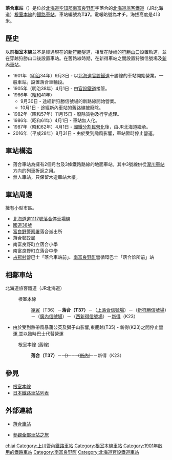 {{noteTA
|T=zh-tw:落合車站 (北海道);zh-hk:落合站 (北海道);
|1=zh-tw:落合車站;zh-hk:落合站;
|2=zh-tw:幾寅車站;zh-hk:幾寅站;
|3=zh-tw:新得車站;zh-hk:新得站;
|4=zh-tw:瀧川車站;zh-hk:瀧川站;
|5=zh-tw:新內車站;zh-hk:新內站;
}}
{{日本車站資訊
|公司色 =#2cb431
|文字色 = 
|站名 = 落合站
|圖片 = JRHokkaido Ochiai-eki.JPG
|pxl = 240px
|圖片說明 = 站房
|日文原名 = 落合
|平假名 = おちあい
|羅馬拼音 = Ochiai
|副站名 = 
|前一站 = T36 [[幾寅站|幾寅]]
|前一站距離 = 9.4
|後一站距離 = 28.1
|後一站 = [[新得站|新得]] K23
|電報略號 = オチ
|車站編號 = {{車站編號c|pink|T37}}
|停站路線數 = 
|所屬公司 = [[北海道旅客鐵道|北海道旅客鐵道]]（JR北海道）
|所屬路線 = {{color|#f6898d|■}}[[根室本線|根室本線]]
|距離 = 108.2
|起點站 = [[瀧川車站|瀧川]]
|所在地 = [[北海道|北海道]][[空知郡|空知郡]][[南富良野町|南富良野町]]字落合
|車站構造 = 地面車站
|月台配置 = 2面3線
|啟用年月日 = 1901年（[[明治|明治]]34年）9月3日
|廢站年月日 = 
|乘客人數 = 0
|上下車人次 = 
|統計年度 = 2012年
|轉車 = 
|備註 = 無人車站
|全寬備註 = 
}}
{{日本車站資訊
|公司色= #ccc
|文字色= #000
|站名= 落合站
|日文原名= 落合
|平假名= おちあい
|羅馬拼音= Ochiai
|後一站距離= 16.8
|後一站= {{link-ja|新內車站|新内駅|新內}}
|所屬公司= [[日本國有鐵道|日本國有鐵道]]（國鐵）
|所屬路線= [[根室本線|根室本線]]（舊線）
|廢站年月日= 1966年（[[昭和|昭和]]41年）10月1日
|備註= 改線時廢除。
}}
'''落合車站'''（{{jpn|j=落合駅|hg=おちあいえき|rm=Ochiai eki|f=y}}）是位於[[北海道|北海道]][[空知郡|空知郡]][[南富良野町|南富良野町]]字落合的[[北海道旅客鐵道|北海道旅客鐵道]]（JR北海道）[[根室本線|根室本線]]的[[鐵路車站|鐵路車站]]。車站編號為'''T37'''。電報略號為'''オチ'''。海拔高度是413米。

== 歷史 ==
以前'''根室本線'''並不是經過現在的[[新狩勝隧道|新狩勝隧道]]，相反在陡峭的[[狩勝山口|狩勝山口]]設置軌道，並在穿越狩勝山口後設置車站。在舊路線時期，在新得車站之間設置狩勝信號場及[[新內車站|新內車站]]。
* 1901年（[[明治|明治]]34年）9月3日 - 以[[北海道官設鐵道|北海道官設鐵道]]十勝線的車站開始營業。一般車站。設置落合車輛段。
* 1905年（明治38年）4月1日 - 由[[日本國有鐵道|官設鐵道]]接管。
* 1966年（[[昭和|昭和]]41年）
** 9月30日 - 途經新狩勝信號場的新路線開始營業。
** 10月1日 - 途經新內車站的舊路線被廢除。
* 1982年（昭和57年）11月15日 - 廢除貨物及行李處理。
* 1986年（昭和61年）4月1日 - 車站無人化。
* 1987年（昭和62年）4月1日 - [[國鐵分割民營化|國鐵分割民營化]]後，由JR北海道繼承。
* 2016年（平成28年）8月31日 - 由於受到颱風影響，車站暫時停止營運。

== 車站構造 ==
* 落合車站為擁有2個月台及3條鐵路路線的地面車站。其中3號線供從[[瀧川車站|瀧川車站]]方向的列車折返之用。
* 無人車站，只保留木造車站大樓。

== 車站周邊 ==
擁有小型市區。
* [[北海道道1117號落合停車場線|北海道道1117號落合停車場線]]
* [[國道38號|國道38號]]
* [[富良野警察署|富良野警察署]]落合派出所
* 落合郵政局
* 南富良野町立落合小學
* 南富良野町立落合中學
* [[占冠村|占冠村]]營巴士「落合車站前」、[[南富良野町|南富良野町]]營循環巴士「落合診所前」站

== 相鄰車站 ==
; 北海道旅客鐵道（JR北海道）
: {{color|#f6989d|■}}根室本線
:: [[幾寅站|幾寅]]（T36）－'''落合（T37）'''－（[[上落合信號場|上落合信號場]]）－（[[新狩勝信號場|新狩勝信號場]]）－（[[廣內信號場|廣內信號場]]）－（[[西新得信號場|西新得信號場]]）－[[新得站|新得]]（K23）
*由於受到熱帶風暴蒲公英及獅子山影響,東鹿越(T35) - 新得(K23)之間停止營運,並以臨時巴士代替營運
: 根室本線 (舊線)
:: '''落合（T37）'''－<del>（{{link-ja|狩勝信號場|狩勝信号場}}）</del>－<del>（[[新內站|新內]]）</del>－新得（K23）
:::

== 參見 ==
* [[根室本線|根室本線]]
* [[日本鐵路車站列表|日本鐵路車站列表]]

== 外部連結 ==
* {{ja}}[http://www.mapion.co.jp/station/ST20100/ 落合車站] {{Wayback|url=http://www.mapion.co.jp/station/ST20100/ |date=20200226065739 }}
* {{ja}}[http://www.tsuchibuta.com/jr-hokkaido/nemuroline/17ochiai/17ochiai.htm 參觀全部車站之旅] {{Wayback|url=http://www.tsuchibuta.com/jr-hokkaido/nemuroline/17ochiai/17ochiai.htm |date=20200226065743 }}

{{根室本線1}}
{{DEFAULTSORT:Ochiai}}
[[Category:日本鐵路車站_O|chiai]]
[[Category:上川管內鐵路車站|Category:上川管內鐵路車站]]
[[Category:根室本線車站|Category:根室本線車站]]
[[Category:1901年啟用的鐵路車站|Category:1901年啟用的鐵路車站]]
[[Category:南富良野町|Category:南富良野町]]
[[Category:北海道官設鐵道車站|Category:北海道官設鐵道車站]]